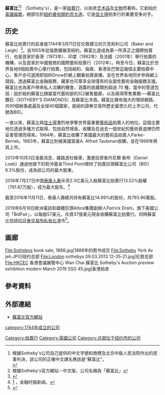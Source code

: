 {{noteTA
|G1=PP
}}
{{Infobox company
| name = 苏富比<br>Sotheby's
| logo = Sothebys Logo.svg
| type = [[上市公司|上市公司]]
| traded_as = {{Unbulleted list|{{NYSE|BID}}|[[S&P_400|S&P 400]]成分股}}
| foundation = {{flagicon|UK|1606}} [[大不列顛王國|大不列顛王國]][[伦敦|伦敦]]<br>{{Start date|df=yes|1744|03|11}}
| founder = 山繆·貝克<br>喬治·{{tsl|en|Leigh baronets|利男爵|利}}<br>與{{tsl|en|John Sotheby|約翰·蘇富比}}
| location_city = 
| location_country = 
| location = {{USA}}[[纽约|纽约]]{{link-en|約克大道/薩頓|York Avenue / Sutton Place|約克大道}}1334號<ref>{{cite web|url=http://www.businessinsider.com/blackboard/sothebys-a|title=Sothebys Contact Info|publisher=Business Insider|accessdate=2013-05-22}}</ref>
| locations = 90個<br>（2012年）
| area_served = 40個國家，世界各地
| key_people = {{tsl|en|Domenico De Sole|多米尼克·德索爾}}，<br><small>主席</small><br>{{tsl|en|Tad Smith|泰得·史密斯}}，<br><small>[[总裁|总裁]]暨[[首席执行官|CEO]]</small><br>威廉·S·谢里登，<br><small>[[財務長|CFO]]暨執行副總裁</small><br>
| industry = 拍賣、專業零售
| products = 藝術作品、圖書
| services = 
| revenue = {{decrease}} US$8.05377亿（2016）<ref name= 10K2016>[https://www.sec.gov/Archives/edgar/data/823094/000082309417000009/bid1231201610k_xbrl2016.htm Sotheby's Form 10-K] {{Wayback|url=https://www.sec.gov/Archives/edgar/data/823094/000082309417000009/bid1231201610k_xbrl2016.htm |date=20200628105026 }}, Securities and Exchange Commission, 27 February 2017</ref>
| operating_income = {{decrease}} US$1.22616亿（2016）<ref name= 10K2016/>
| net_income = {{increase}} US$0.74112亿（2016）<ref name= 10K2016/>
| assets = {{decrease}} US$25.04億（2016）<ref name= 10K2016/>
| equity = {{decrease}} US$5.05602亿（2016）<ref name= 10K2016/>
| owner = 
| num_employees = {{increase}} 1,617（2016）<ref name= 10K2016/>
| parent = 
| divisions = Sotheby's New York<br>Sotheby's London<br>Sotheby's Hong Kong<br>Sotheby's Moscow
| subsid = Sotheby's International [[real_property|Realty]]<br>Sotheby's Diamonds<br>Sotheby's Institute of Art<br>Sotheby's Wine<br>Sotheby's Art Storage Facility
| caption = 
| homepage = {{URL|http://www.sothebys.com}}
| footnotes = 
}}
{{commonscat|Sotheby's}}
'''蘇富比'''<ref name="xinhua">根據Sotheby's公司自己提供的中文字號和商標及北京中級人民法院作出的民事判決，該公司的正確中文譯名應該是“蘇富比”。<br>
{{cite web | language =  | publisher =  | title = 新華社譯名室發佈的最新常用外國譯名 | url = http://news.xinhuanet.com/ziliao/2007-07/26/content_6432574.htm | author =  | date = 2008-07-23 | accessdate = 2009-03-11 | archive-date = 2015-11-17 | archive-url = https://web.archive.org/web/20151117015945/http://news.xinhuanet.com/ziliao/2007-07/26/content_6432574.htm | dead-url = no }}</ref><ref>根據Sotheby's官方網站－中文版，公司名稱為「蘇富比」{{cite web | url = http://www.sothebys.com/zh.html | title = 蘇富比-中文 | publisher = 蘇富比 | accessdate = 2011-06-11 | archive-date = 2018-07-08 | archive-url = https://web.archive.org/web/20180708172434/http://www.sothebys.com/zh.html | dead-url = no }}</ref>
（Sotheby's），是一家[[拍賣行|拍賣行]]，以拍卖[[艺术品|艺术品]]及[[文物|文物]]而著称。它創始於[[英國|英國]][[倫敦|倫敦]]，總部位於[[紐約|紐約]][[曼哈顿|曼哈顿]][[約克大道|約克大道]]。它是[[佳士得|佳士得]]拍卖行的重要竞争对手。

==历史==
蘇富比拍賣行的前身是1744年3月11日在伦敦建立的贝克和利公司（Baker and Leigh）<ref>{{Cite web|url=http://www.sothebys.com/en/inside/about-us.html|title=History - Sotheby's|last=|first=|date=|website=www.sothebys.com|publisher=|accessdate=17 August 2016|archive-date=2018-04-08|archive-url=https://web.archive.org/web/20180408090331/http://www.sothebys.com/en/inside/about-us.html|dead-url=no}}</ref>。自1955年從倫敦擴展至紐約，蘇富比遂成為第一所真正之國際拍賣行，也是首家於香港（1973年）、印度（1992年）及法國（2001年）舉行拍賣的機構，以及首家於中國營商的國際藝術拍賣行（2012年）。時至今日，蘇富比於世界各地9個拍賣中心舉行拍賣，包括紐約、倫敦、香港及巴黎這幾個主要拍賣中心，客戶亦可選用即投BIDnow於網上觀看拍賣直播，並在世界各地同步參與網上競投。透過蘇富比金融服務，藏家也可尊享全球僅有的全面性藝術金融服務支援。蘇富比也為客戶帶來私人洽購的機會，涵蓋的收藏類別超過 70 種，當中的管道包括：設於紐約蘇富比隸屬當代藝術部的S|2展售藝廊，以及兩項零售業務──蘇富比鑽石（SOTHEBY'S DIAMONDS）及蘇富比洋酒。蘇富比擁有強大的環球網路，共90個辦事處遍及全球40個國家，是紐約證券交易所歷史最悠久的上市公司，代號為BID。

一直以來，蘇富比與[[佳士得|佳士得]]激烈地爭奪世界最重要[[藝術品|藝術品]]拍賣人的地位。這個主要地位透過多種方式取得，包括自然增長，收購及在過去一個世紀的藝術衰退裡仍然妥善管理而得來。1964年，蘇富比收購了美國最大的藝術品拍賣人Parke-Bernet。1983年，蘇富比則被美國富豪A. Alfred Taubman收購，並在1998年將其上市。

2013年10月3日凌晨消息，據路透社報導，激進投資者丹尼爾·勒布（Daniel Loeb）通過他旗下的對沖基金Third Point增持了拍賣巨頭蘇富比公司（BID）9.3%股份，成為該公司的最大股東。

2016年7月27日中国[[泰康人寿|泰康人寿]]斥资2.3亿美元入股蘇富比拍賣行13.52%股權（791.87万股），成为最大股东。<ref>[http://www.ftchinese.com/story/001068692] {{Wayback|url=http://www.ftchinese.com/story/001068692 |date=20200628105049 }}，金融时报新闻。</ref>

截至2016年11月11日，泰康人壽總共持有蘇富比14.99%的股份，共793.96萬股。

2019年6月18日歐洲電訊和媒體巨頭Altice集團創辦人Patrick Drahi，旗下美國公司「BidFair」，以每股57美元，斥資37億美元現金收購蘇富比拍賣行。同時蘇富比從[[纽约证券交易所|纽约证券交易所]][[私有化|私有化]]退市<ref>{{Cite web |url=http://www.cankaoxiaoxi.com/culture/20190619/2383186.shtml |title=上市31年后退市：苏富比拍卖行将易主 |access-date=2019-06-19 |archive-date=2020-06-28 |archive-url=https://web.archive.org/web/20200628105054/http://www.cankaoxiaoxi.com/culture/20190619/2383186.shtml |dead-url=no }}</ref>。

==画廊==
<gallery>
File:Sothebys book sale, 1888.jpg|1888年的图书成交
File:Sotheby York Av jeh.JPG|纽约总部
File:London sothebys 09.03.2013 12-35-21.jpg|伦敦总部
File:HKCEC 香港會議展覽中心 Wan Chai 蘇富比 Sotheby's Auction preview exhibition modern March 2019 SSG 45.jpg|香港拍卖
</gallery>

==參考資料==
<div class="references-small">
<references />
</div>

==外部連結==
* [http://www.sothebys.com/ 蘇富比官方網站]{{Wayback|url=http://www.sothebys.com/ |date=20130717133501 }}
{{coord|51|30|43|N|0|08|37|W|type:landmark_source:kolossus-ptwiki|display=title}}
[[Category:拍賣行|Category:拍賣行]]
[[Category:英國公司|Category:英國公司]]
[[category:1744年成立的公司|category:1744年成立的公司]]
[[Category:总部位于纽约市的公司|Category:总部位于纽约市的公司]]